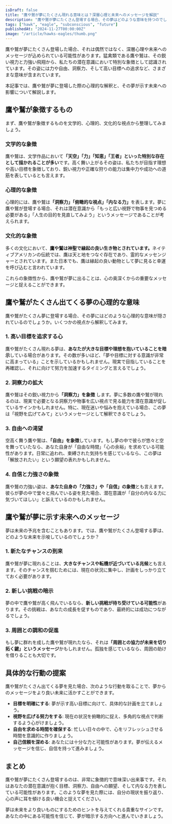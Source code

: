 ```yaml
---
isDraft: false
title: "鷹や鷲が夢にたくさん現れる意味とは？深層心理と未来へのメッセージを解説"
description: "鷹や鷲が夢にたくさん登場する場合、その夢はどのような意味を持つのでしょうか？力強さや洞察力の象徴としての鷹や鷲が示す心理的、文化的な意味、そしてその夢が未来にどのような影響を与えるかを詳しく紐解きます。"
tags: ["hawk", "eagle", "subconscious", "future"]
publishedAt: "2024-11-27T00:00:00Z"
image: "/article/hawks-eagles/thumb.png"
---
```


鷹や鷲が夢にたくさん登場した場合、それは偶然ではなく、深層心理や未来へのメッセージが込められている可能性があります。猛禽類である鷹や鷲は、その鋭い視力と力強い飛翔から、私たちの潜在意識において特別な象徴として認識されています。その姿には力や自由、洞察力、そして高い目標への追求など、さまざまな意味が含まれています。

本記事では、鷹や鷲が夢に登場した際の心理的な解釈と、その夢が示す未来への影響について解説します。

<TableOfContents />

## 鷹や鷲が象徴するもの

まず、鷹や鷲が象徴するものを文学的、心理的、文化的な視点から整理してみましょう。

### 文学的な象徴

鷹や鷲は、文学作品において<strong>「天空」「力」「知恵」「王者」といった特別な存在として描かれることが多い</strong>です。高く舞い上がるその姿は、私たちが目指す理想や高い目標を象徴しており、鋭い視力や正確な狩りの能力は集中力や成功への道筋を表しているとも言えます。

### 心理的な象徴

心理的には、鷹や鷲は<strong>「洞察力」「俯瞰的な視点」「内なる力」</strong>を表します。夢に鷹や鷲が登場する場合、それは潜在意識から「もっと広い視野で物事を見つめる必要がある」「人生の目的を見直してみよう」というメッセージであることが考えられます。

### 文化的な象徴

多くの文化において、<strong>鷹や鷲は神聖で縁起の良い生き物とされています。</strong>ネイティブアメリカンの伝統では、鷹は天と地をつなぐ存在であり、霊的なメッセンジャーとされています。また日本でも、鷹は縁起の良い動物として夢に見ると幸運を呼び込むと言われています。

これらの象徴性から、鷹や鷲が夢に出ることは、心の奥深くからの重要なメッセージと捉えることができます。

## 鷹や鷲がたくさん出てくる夢の心理的な意味

鷹や鷲がたくさん夢に登場する場合、その夢にはどのような心理的な意味が隠されているのでしょうか。いくつかの視点から解釈してみます。

### 1. 高い目標を追求する心

鷹や鷲がたくさん現れる夢は、<strong>あなたが大きな目標や理想を抱いていることを暗示</strong>している場合があります。その数が多いほど、「夢や目標に対する意識が非常に高まっている」ことを示しているかもしれません。現実で目指していることを再確認し、それに向けて努力を加速するタイミングと言えるでしょう。

### 2. 洞察力の拡大

鷹や鷲はその鋭い視力から<strong>「洞察力」を象徴</strong>
します。夢に多数の鷹や鷲が現れるのは、現実で必要となる洞察力や物事を広い視点で見る能力を潜在意識が促しているサインかもしれません。特に、現在迷いや悩みを抱えている場合、この夢は「視野を広げてみて」というメッセージとして解釈できるでしょう。

### 3. 自由への渇望

空高く舞う鷹や鷲は、<strong>「自由」を象徴</strong>しています。もし夢の中で彼らが悠々と空を舞っていたなら、あなた自身が「自由な時間」「心の余裕」を求めている可能性があります。日常に追われ、束縛された気持ちを感じているなら、この夢は「解放されたい」という願望の表れかもしれません。

### 4. 自信と力強さの象徴

鷹や鷲の力強い姿は、<strong>あなた自身の「力強さ」や「自信」の象徴</strong>とも言えます。彼らが夢の中で堂々と飛んでいる姿を見た場合、潜在意識が「自分の内なる力に気づいてほしい」と訴えているのかもしれません。

## 鷹や鷲が夢に示す未来へのメッセージ

夢は未来の予兆を含むこともあります。では、鷹や鷲がたくさん登場する夢は、どのような未来を示唆しているのでしょうか？

### 1. 新たなチャンスの到来

鷹や鷲が夢に現れることは、<strong>大きなチャンスや転機が近づいている兆候</strong>とも言えます。そのチャンスを掴むためには、現在の状況に集中し、計画をしっかり立てておく必要があります。

### 2. 新しい挑戦の暗示

夢の中で鷹や鷲が高く飛んでいるなら、<strong>新しい挑戦が待ち受けている可能性</strong>があります。その挑戦は、あなたの成長を促すものであり、最終的には成功につながるでしょう。

### 3. 周囲との調和の促進

もし夢に群れを成した鷹や鷲が現れたなら、それは<strong>「周囲との協力が未来を切り拓く鍵」というメッセージ</strong>かもしれません。孤独を感じているなら、周囲の助けを借りることも大切です。

## 具体的な行動の提案

鷹や鷲がたくさん出てくる夢を見た場合、次のような行動を取ることで、夢からのメッセージをより良い未来に活かすことができます。

- <strong>目標を明確にする</strong>: 夢が示す高い目標に向けて、具体的な計画を立てましょう。
- <strong>視野を広げる努力をする</strong>: 現在の状況を俯瞰的に捉え、多角的な視点で判断するよう心がけましょう。
- <strong>自由を求める時間を確保する</strong>: 忙しい日々の中で、心をリフレッシュさせる時間を意識的に作りましょう。
- <strong>自己信頼を深める</strong>:
  あなたには十分な力と可能性があります。夢が伝えるメッセージを信じ、自信を持って進みましょう。

## まとめ

鷹や鷲が夢にたくさん登場するのは、非常に象徴的で意味深い出来事です。それはあなたの潜在意識が抱く目標、洞察力、自由への願望、そして内なる力を表している可能性があります。このような夢を見た際には、自分の現状を振り返り、心の声に耳を傾ける良い機会と捉えてください。

夢は未来をより良いものにするためのヒントを与えてくれる貴重なサインです。あなたの中にある可能性を信じて、夢が暗示する方向へと進んでいきましょう。
